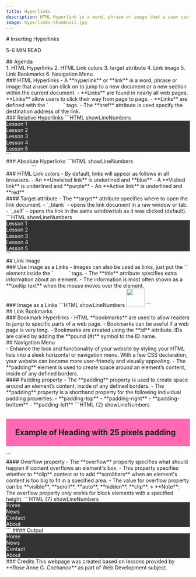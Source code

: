 ```yaml
---
title: Hyperlinks
description: HTML Hyperlink is a word, phrase or image that a user can click on to jump to a new document or a new section within the current document.
image: hyperlinks-thumbnail.jpg
---
```


<section>
# Inserting Hyperlinks
<p className="text-muted-foreground text-sm">5–6 MIN READ</p>
</section>
<section>
## Agenda
<br />
1. HTML Hyperlinks
2. HTML Link colors
3. target attribute
4. Link image
5. Link Bookmarks
6. Navigation Menu
</section>
<section>
### HTML Hyperlinks
- A **hyperlink** or **link** is a word, phrase or image that a user can click on to jump to a new document or a new section within the current document.
- **Links** are found in nearly all web pages. **Links** allow users to click their way from page to page.
- **Links** are defined with the `<a>` and `</a>` tags.
- The **href** attribute is used specify the destination address of the link.
</section>
<section>
### Relative Hyperlinks
```HTML showLineNumbers
<body>
  <ul>
    <li><a href="lesson1.html">Lesson 1</a></li>
    <li><a href="lesson2.html">Lesson 2</a></li>
    <li><a href="lesson3.html">Lesson 3</a></li>
    <li><a href="lesson4.html">Lesson 4</a></li>
    <li><a href="lesson5.html">Lesson 5</a></li>
  </ul>
</body>
```
</section>
<section>
### Absolute Hyperlinks
```HTML showLineNumbers
<body>
  <a href="https://www.google.com/">Go to Google</a>
  <a href="https://www.facebook.com/">Go to Facebook</a>
</body>
```
</section>
<section>
### HTML Link colors
- By default, links will appear as follows in all browsers.
  - An **Unvisited link** is underlined and **blue**
  - A **Visited link** is underlined and **purple**
  - An **Active link** is underlined and **red**
</section>
<section>
#### Target attribute
- The **target** attribute specifies where to open the link document.
  - `_blank` - opens the link document in a raw window or tab.
  - `_self` - opens the link in the same window/tab as it was clicked (default).
```HTML showLineNumbers
<body>
  <ul>
    <li><a href="lesson1.html" target="_blank">Lesson 1</a></li>
    <li><a href="lesson2.html" target="_blank">Lesson 2</a></li>
    <li><a href="lesson3.html" target="_blank">Lesson 3</a></li>
    <li><a href="lesson4.html" target="_blank">Lesson 4</a></li>
    <li><a href="lesson5.html" target="_blank">Lesson 5</a></li>
  </ul>
</body>
```
</section>
<section>
## Link Image
<br />
### Use Image as a Links
- Images can also be used as links, just put the `<img />` element inside the `<a>` and `</a>` tags.
- The **title** attribute specifies extra information about an element.
- The information is most often shown as a **tooltip text** when the mouse moves over the element.
</section>
<section>
### Image as a Links
```HTML showLineNumbers
<body>
  <a href="https://www.google.com/">
    <img src="images/googlelogo.png" style="width: 50px; height: 50px;" />
  </a>
</body>
```
</section>
<section>
## Link Bookmarks
<br />
### Bookmark Hyperlinks
- HTML **bookmarks** are used to allow readers to jump to specific parts of a web page.
- Bookmarks can be useful if a web page is very long.
- Bookmarks are created using the **id** attribute. IDs are called by adding the **pound (#)** symbol to the ID name.
</section>
<section>
## Navigation Menu
<br />
- Enhance the look and functionality of your website by styling your HTML lists into a sleek horizontal or navigation menu. With a few CSS declaration, your website can become more user-friendly and visually appealing.
- The **padding** element is used to create space around an element’s content, inside of any defined borders.
</section>
<section>
#### Padding property
- The **padding** property is used to create space around an element’s content, inside of any defined borders.
- The **padding** property is a shorthand property for the following individual padding properties:
    - **padding-top**
    - **padding-right**
    - **padding-bottom**
    - **padding-left**
```HTML {2} showLineNumbers
<body>
  <h1 style="background-color: hotpink; padding: 25px;">
    Example of Heading with 25 pixels padding
  </h1>
</body>
```
</section>
<section>
#### Overflow property
- The **overflow** property specifies what should happen if content overflows an element's box.
- This property specifies whether to **clip** content or to add **scrollbars** when an element's content is too big to fit in a specified area.
- The value for overflow property can be **visible**, **scroll**, **auto**, **hidden**, **clip**.
> **Note**: The overflow property only works for block elements with a specified height.
```HTML {7} showLineNumbers
<head>
  <style type="text/css">
    ul {
      list-style-type: none; 
      margin: 0; 
      padding: 0; 
      overflow: hidden; 
      background-color: #333333;
    }

    li {
      display: block; 
      color: white; 
      text-align: center; 
      padding: 16px; 
      text-decoration: none; 
      float: left;
    }

    a {
      color: white; 
      text-decoration: none;
    }
  </style>
</head>
<body>
  <ul>
    <li>
      <a href="#home">Home</a>
    </li>
    <li>
      <a href="#news">News</a>
    </li>
    <li>
      <a href="#contact">Contact</a>
    </li>
    <li>
      <a href="#about">About</a>
    </li>
  </ul>
</body>
```
<MDXSeparator />
#### Output
<ul style={{listStyleType: "none", margin: "1rem 0 0 0", padding: 0, overflow: "hidden", backgroundColor: "#333333"}}>
  <li style={{display: "block", color: "white", textAlign: "center", padding: "16px", margin: 0, textDecoration: "none", float: "left"}}>
    <a href="#home" style={{color: "white", textDecoration: "none"}}>Home</a>
  </li>
  <li style={{display: "block", color: "white", textAlign: "center", padding: "16px", margin: 0, textDecoration: "none", float: "left"}}>
    <a href="#news" style={{color: "white", textDecoration: "none"}}>News</a>
  </li>
  <li style={{display: "block", color: "white", textAlign: "center", padding: "16px", margin: 0, textDecoration: "none", float: "left"}}>
    <a href="#contact" style={{color: "white", textDecoration: "none"}}>Contact</a>
  </li>
  <li style={{display: "block", color: "white", textAlign: "center", padding: "16px", margin: 0, textDecoration: "none", float: "left"}}>
    <a href="#about" style={{color: "white", textDecoration: "none"}}>About</a>
  </li>
</ul>
</section>
<section>
### Credits
This webpage was created based on lessons provided by **Rose Anne G. Cochanco** as part of Web Development subject.
</section>
